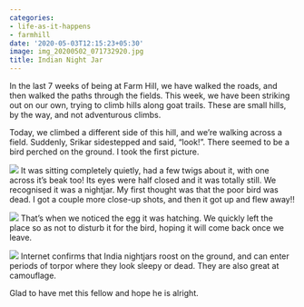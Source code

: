 ```yaml
---
categories:
- life-as-it-happens
- farmhill
date: '2020-05-03T12:15:23+05:30'
image: img_20200502_071732920.jpg
title: Indian Night Jar
---
```


In the last 7 weeks of being at Farm Hill, we have walked the roads, and then walked the paths through the fields. This week, we have been striking out on our own, trying to climb hills along goat trails. These are small hills, by the way, and not adventurous climbs.

 Today, we climbed a different side of this hill, and we’re walking across a field. Suddenly, Srikar sidestepped and said, “look!”. There seemed to be a bird perched on the ground. I took the first picture.<br>


 ![](img_20200502_071732920.jpg) It was sitting completely quietly, had a few twigs about it, with one across it’s beak too! Its eyes were half closed and it was totally still. We recognised it was a nightjar. My first thought was that the poor bird was dead. I got a couple more close\-up shots, and then it got up and flew away!!

 ![](img_20200502_071743177.jpg) That’s when we noticed the egg it was hatching. We quickly left the place so as not to disturb it for the bird, hoping it will come back once we leave.

 ![](img_20200502_071757019.jpg) Internet confirms that India nightjars roost on the ground, and can enter periods of torpor where they look sleepy or dead. They are also great at camouflage.

 Glad to have met this fellow and hope he is alright.

<!--
post-681
https://venugvgk.wordpress.com/2020/05/03/indian-night-jar/
-->
